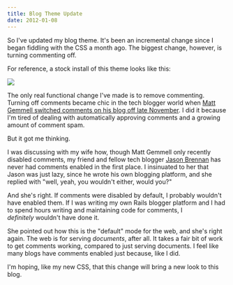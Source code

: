 ```yaml
---
title: Blog Theme Update
date: 2012-01-08
---
```



So I've updated my blog theme. It's been an incremental change since I began fiddling with the CSS a month ago. The biggest change, however, is turning commenting off.

For reference, a stock install of this theme looks like this:&nbsp;

 ![](E6BD8164D3DD441ABD6012EB463037D0.png)

The only real functional change I've made is to remove commenting. Turning off comments became chic in the tech blogger world when [Matt Gemmell switched comments on his blog off late November](http://mattgemmell.com/2011/11/29/comments-off/). I did it because I'm tired of dealing with automatically approving comments and a growing amount of comment spam.

But it got me thinking.

I was discussing with my wife how, though Matt Gemmell only recently disabled comments, my friend and fellow tech blogger [Jason Brennan](http://nearthespeedoflight.com/) has never had comments enabled in the first place. I&nbsp;insinuated&nbsp;to her that Jason was just lazy, since he wrote his own blogging platform, and she replied with "well, yeah, you wouldn't either, would you?"

And she's right. If comments were disabled by default, I probably wouldn't have enabled them. If I was writing my own Rails blogger platform and I had to spend hours writing and maintaining code for comments, I _definitely_&nbsp;wouldn't have done it.

She pointed out how this is the "default" mode for the web, and she's right again. The web is for serving _documents_, after all. It takes a fair bit of work to get comments working, compared to just serving documents. I feel like many blogs have comments enabled just because, like I did.

I'm hoping, like my new CSS, that this change will bring a new look to this blog.


  